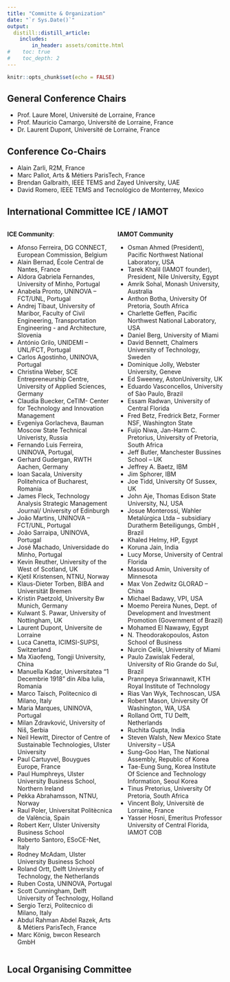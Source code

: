 ```yaml
---
title: "Committe & Organization"
date: "`r Sys.Date()`"
output:
  distill::distill_article:
    includes:
        in_header: assets/comitte.html
#    toc: true
#    toc_depth: 2
---
```


```r
knitr::opts_chunk$set(echo = FALSE)
```




## General Conference Chairs

- Prof. Laure Morel, Université de Lorraine, France
- Prof. Mauricio Camargo, Université de Lorraine, France
- Dr. Laurent Dupont, Université de Lorraine, France


## Conference Co-Chairs

- Alain Zarli, R2M, France 
- Marc Pallot, Arts & Métiers ParisTech, France 
- Brendan Galbraith, IEEE TEMS and Zayed University, UAE
- David Romero, IEEE TEMS and Tecnológico de Monterrey, Mexico



## International Committee ICE / IAMOT

:::: {style="display: grid; grid-template-columns: 1fr 1fr; grid-column-gap: 10px;"}

::: {}

**ICE Community**:

- Afonso Ferreira, DG CONNECT, European Commission, Belgium
- Alain Bernad, École Central de Nantes, France
- Aldora Gabriela Fernandes, University of Minho, Portugal
- Anabela Pronto, UNINOVA – FCT/UNL, Portugal
- Andrej Tibaut, University of Maribor, Faculty of Civil Engineering, Transportation Engineering - and Architecture, Slovenia
- António Grilo, UNIDEMI – UNL/FCT, Portugal
- Carlos Agostinho, UNINOVA, Portugal
- Christina Weber, SCE Entrepreneurship Centre, University of Applied Sciences, Germany
- Claudia Buecker, CeTIM- Center for Technology and Innovation Management
- Evgeniya Gorlacheva, Bauman Moscow State Technical Univeristy, Russia
- Fernando Luis Ferreira, UNINOVA, Portugal,
- Gerhard Gudergan, RWTH Aachen, Germany
- Ioan Sacala, University Politehnica of Bucharest, Romania
- James Fleck, Technology Analysis  Strategic Management Journal/ University of Edinburgh
- João Martins, UNINOVA – FCT/UNL, Portugal
- João Sarraipa, UNINOVA, Portugal
- José Machado, Universidade do Minho, Portugal
- Kevin Reuther, University of the West of Scotland, UK
- Kjetil Kristensen, NTNU, Norway
- Klaus-Dieter Torben, BIBA and Universität Bremen
- Kristin Paetzold, University Bw Munich, Germany
- Kulwant S. Pawar, University of Nottingham, UK
- Laurent Dupont, Universite de Lorraine
- Luca Canetta, ICIMSI-SUPSI, Switzerland
- Ma Xiaofeng, Tongji University, China
- Manuella Kadar, Universitatea “1 Decembrie 1918" din Alba Iulia, Romania
- Marco Taisch, Politecnico di Milano, Italy
- Maria Marques, UNINOVA, Portugal
- Milan Zdravković, University of Niš, Serbia
- Neil Hewitt, Director of Centre of Sustainable Technologies, Ulster University
- Paul Cartuyvel, Bouygues Europe, France
- Paul Humphreys, Ulster University Business School, Northern Ireland
- Pekka Abrahamsson, NTNU, Norway
- Raul Poler, Universitat Politècnica de València, Spain
- Robert Kerr, Ulster University Business School
- Roberto Santoro, ESoCE-Net, Italy
- Rodney McAdam, Ulster University Business School
- Roland Ortt, Delft University of Technology, the Netherlands
- Ruben Costa, UNINOVA, Portugal
- Scott Cunningham, Delft University of Technology, Holland
- Sergio Terzi, Politecnico di Milano, Italy
- Abdul Rahman Abdel Razek, Arts & Métiers ParisTech, France
- Marc König, bwcon Research GmbH

:::

::: {}

**IAMOT Community**

- Osman Ahmed (President), Pacific Northwest National Laboratory, USA
- Tarek Khalil (IAMOT founder), President, Nile University, Egypt
- Amrik Sohal,  Monash University, Australia
- Anthon Botha, University Of Pretoria, South Africa
- Charlette Geffen, Pacific Northwest National Laboratory, USA
- Daniel Berg, University of Miami
- David Bennett, Chalmers University of Technology, Sweden
- Dominique Jolly, Webster University, Geneve
- Ed Sweeney, AstonUniversity, UK
- Eduardo Vasconcellos, University of Sào Paulo, Brazil
- Essam Radwan, University of Central Florida
- Fred Betz, Fredrick Betz, Former NSF, Washington State
- Fuijo Niwa, Jan-Harm C. Pretorius,  University of Pretoria, South Africa
- Jeff Butler, Manchester Bussines School – UK
- Jeffrey A. Baetz, IBM
- Jim Sphorer, IBM
- Joe Tidd, University Of Sussex, UK
- John Aje, Thomas Edison State University, NJ, USA
- Josue Monterossi, Wahler Metalúrgica Ltda – subsidiary Duratherm Beteiligungs, GmbH , Brazil
- Khaled Helmy, HP, Egypt
- Koruna Jain, India
- Lucy Morse, University of Central Florida
- Massoud Amin, University of Minnesota
- Max Von Zedwitz GLORAD – China
- Michael Badawy,  VPI, USA
- Moemo Pereira Nunes, Dept. of Development and Investment Promotion (Government of Brazil)
- Mohamed El Nawawy, Egypt
- N. Theodorakopoulos, Aston School of Business
- Nurcin Celik, University of Miami
- Paulo Zawislak Federal, University of Rio Grande do Sul, Brazil
- Prannpeya Sriwannawit, KTH Royal Institute of Technology
- Rias Van Wyk, Technoscan, USA
- Robert Mason, University Of Washington, WA, USA
- Rolland Ortt, TU Delft, Netherlands
- Ruchita Gupta, India
- Steven Walsh, New Mexico State University – USA
- Sung-Goo Han, The National Assembly, Republic of Korea
- Tae-Eung Sung, Korea Institute Of Science and Technology Information, Seoul Korea
- Tinus Pretorius, University Of Pretoria, South Africa
- Vincent Boly, Universitѐ de Lorraine, France
- Yasser Hosni, Emeritus Professor University of Central Florida, IAMOT COB

:::
::::


## Local Organising Committee
